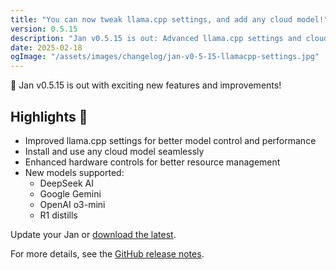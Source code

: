 ```yaml
---
title: "You can now tweak llama.cpp settings, and add any cloud model!"
version: 0.5.15
description: "Jan v0.5.15 is out: Advanced llama.cpp settings and cloud model support"
date: 2025-02-18
ogImage: "/assets/images/changelog/jan-v0-5-15-llamacpp-settings.jpg"
---
```



<ChangelogHeader title="Jan v0.5.15: You can now tweak llama.cpp settings, and add any cloud model!" date="2024-02-18" ogImage="/assets/images/changelog/jan-v0-5-15-llamacpp-settings.jpg" />

👋 Jan v0.5.15 is out with exciting new features and improvements!

## Highlights 🎉

- Improved llama.cpp settings for better model control and performance
- Install and use any cloud model seamlessly
- Enhanced hardware controls for better resource management
- New models supported:
  - DeepSeek AI
  - Google Gemini
  - OpenAI o3-mini
  - R1 distills

Update your Jan or [download the latest](https://jan.ai/).

For more details, see the [GitHub release notes](https://github.com/menloresearch/jan/releases/tag/v0.5.15).
